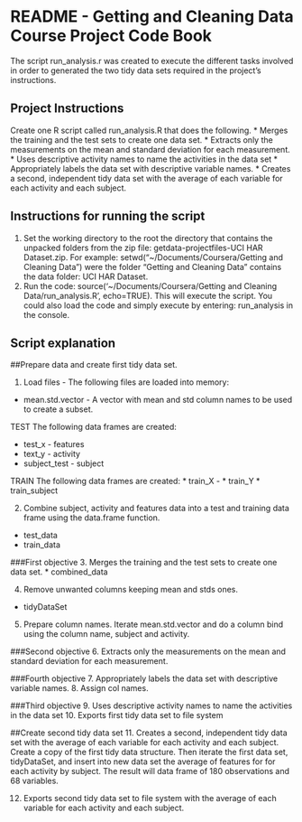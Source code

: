 README - Getting and Cleaning Data Course Project Code Book
========================================================

The script run_analysis.r was created to execute the different tasks involved in order to generated the two tidy data sets required in the project's instructions.

Project Instructions
-------------------------------------------------------
Create one R script called run_analysis.R that does the following. 
* Merges the training and the test sets to create one data set.
* Extracts only the measurements on the mean and standard deviation for each measurement. 
* Uses descriptive activity names to name the activities in the data set
* Appropriately labels the data set with descriptive variable names. 
* Creates a second, independent tidy data set with the average of each variable for each activity and each subject. 

Instructions for running the script
-------------------------------------------------------
1. Set the working directory to the root the directory that contains the unpacked folders from the zip file: getdata-projectfiles-UCI HAR Dataset.zip. For example: setwd("~/Documents/Coursera/Getting and Cleaning Data") were the folder "Getting and Cleaning Data" contains the data folder: UCI HAR Dataset.
2. Run the code: source('~/Documents/Coursera/Getting and Cleaning Data/run_analysis.R', echo=TRUE). This will execute the script. You could also load the code and simply execute by entering: run_analysis in the console.

Script explanation
-------------------------------------------------------
##Prepare data and create first tidy data set.

1. Load files - The following files are loaded into memory:

* mean.std.vector - A vector with mean and std column names to be used to create a subset.

TEST
The following data frames are created:

* test_x - features
* text_y - activity
* subject_test - subject

TRAIN
The following data frames are created:
* train_X - 
* train_Y
* train_subject

2. Combine subject, activity and features data into a test and training data frame using the data.frame function.
* test_data 
* train_data 

###First objective
3. Merges the training and the test sets to create one data set.
* combined_data

4. Remove unwanted columns keeping mean and stds ones.
* tidyDataSet

5. Prepare column names.
Iterate mean.std.vector and do a column bind using the column name, subject and activity.

###Second objective
6. Extracts only the measurements on the mean and standard deviation for each measurement.

###Fourth objective
7. Appropriately labels the data set with descriptive variable names.
8. Assign col names.

###Third objective
9. Uses descriptive activity names to name the activities in the data set
10. Exports first tidy data set to file system

##Create second tidy data set
11. Creates a second, independent tidy data set with the average of each variable for each activity and each subject.
Create a copy of the first tidy data structure. Then iterate the first data set, tidyDataSet, and insert into new data set the average of features for for each activity by subject. The result will data frame of 180 observations and 68 variables.

12. Exports second tidy data set to file system with the average of each variable for each activity and each subject.








